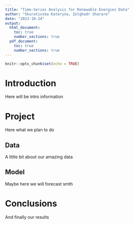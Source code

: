 ```yaml
---
title: "Time-Series Analysis for Renewable Energies Data"
author: "Skurativska Kateryna, Zolghadr Sharare"
date: "2023-10-24"
output:
  html_document:
    toc: true
    number_sections: true
  pdf_document:
    toc: true
    number_sections: true
---
```


```r
knitr::opts_chunk$set(echo = TRUE)
```

# Introduction

Here will be intro information

# Project

Here what we plan to do

## Data

A little bit about our amazing data

## Model

Maybe here we will forecast smth

# Conclusions

And finally our results
